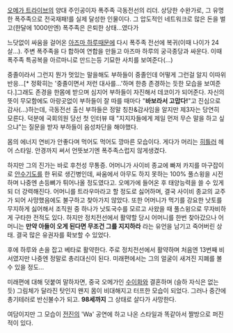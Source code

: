 [[오메가 트라이브]]의 양대 주인공이자 폭주족 극동전선의 리더. 상당한 수완가로, 그 유명한 폭주족으로 전국재패!를 실제 달성한 인물이다. 그 압도적인 네트워크로 많은 돈을 벌고(한달에 1000만엔) 폭주족은 은퇴한 상태...였다가

느닷없이 싸움을 걸어온 [[아즈마 하루]]때문에 다시 폭주족 전선에 복귀(이때 나이가 24살...). 주변 폭주족을 다 합하여 연합을 만들고 아즈마 하루의 궁극종당과 싸운다. 이때 폭주족 특공복을 아르마니로 만드는등 기묘한 사치를 보여준다(...)

중졸이라서 그런지 뭔가 멋있는 말을해도 부하들이 중졸인데 어떻게 그런걸 알지 이따위 반응...[* 정확히는 '중졸이면서 저런 대사를...'하며 한층 존경하는 듯한 모습을 보여준다.]그래도 존경을 한몸에 받으며 심지어 부하들이 자진해서 데코이가 되어준다. 자신의 뜻이 무모함에도 아랑곳없이 부하들이 잘 따를 때마다 "'''바보라서 고맙다!'''"고 진심으로 감사(...)하는데, 극동전선 출신 부하들은 정말 칭찬&감사임을 알지만 제3자는 당연히 모른다. 덕분에 국회의원 당선 첫 인터뷰 때 "지지자들에게 제일 먼저 무슨 말을 하고 싶으냐"는 질문을 받자 부하들이 음성차단을 해야했다.

몸의 에너지 연비가 안좋다며 먹어도 먹어도 깡마른 모습이다. 게다가 머리는 [[히틀러]] 헤어 스타일. 안경까지 써서 언뜻보기엔 폭주족스럽지 않게생겼다.

하지만 그의 진가는 바로 후천성 무통증. 어머니가 사이비 종교에 빠져 카지를 마구잡이로 [[안수기도]]를 한 뒤로 생긴병인데, 싸움에서 아무도 하지 못하는 100% 풀스윙을 시전하며 나중엔 손등뼈가 튀어나올 정도였다고. 오메가에 들어온 후 태양능력을 쓸 수 있게되 더 강력해진다. 어머니를 트라우마라고 할 정도로 싫어하며, 결국 사이비 종교의 교주가 되어 사망했음에도 불구하고 찾아가지 않았다. 또한 어머니가 먹기를 강요한 낫토를 무지하게 싫어해서 조직원 중 하나가 낫토국수를 모르고 사왔을 때 풀스윙으로 무자비하게 구타한 전적도 있다. 하지만 정치전선에서 활약할 당시 어머니를 한번 찾아갔으나 어머니는 '''만약 아들이 오게 된다면 무조건 그를 지지하라''' 라는 유언을 남기고 죽어버린 상태. 결국 많은 유권자를 확보할 수 있었다.

후에 하루와 손을 잡고 베타로 활약한다. 주로 정치전선에서 활약하며 처음엔 13번째 비서였지만 나중엔 정말로 총리대신이 된다. 미래편에서는 그의 얼굴이 새겨진 지폐를 볼 수 있을 정도...

미래편에 대해 덧붙여 말하자면, 중국 오메가인 [[수이화]]와 결혼하며 (슬하 자식은 없는듯) 그림체가 달라진 탓인지 왠지 몸이 비대해지고 터프한 모습이 되었다. 그러나 중간에 총기테러로 반신불수가 되고. '''98세까지''' 그 상태로 살다가 사망한다.

여담이지만 그 모습이 [[전진]]의 'Wa' 공연에 하고 나온 스타일과 똑같아서 짤방으로 퍼진 적이 있다.
